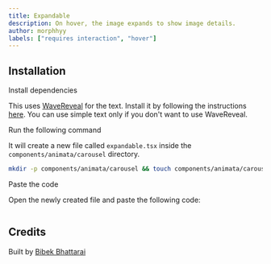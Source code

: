 ```yaml
---
title: Expandable
description: On hover, the image expands to show image details.
author: morphhyy
labels: ["requires interaction", "hover"]
---
```


<ComponentPreview name="carousel-expandable--docs" />

## Installation

<Steps>
<Step>Install dependencies</Step>

This uses [WaveReveal](/docs/text/wave-reveal) for the text. Install it by following the instructions [here](/docs/text/wave-reveal#installation). You can use simple text only if you don't want to use WaveReveal.

<Step>Run the following command</Step>

It will create a new file called `expandable.tsx` inside the `components/animata/carousel` directory.

```bash
mkdir -p components/animata/carousel && touch components/animata/carousel/expandable.tsx
```

<Step>Paste the code</Step>

Open the newly created file and paste the following code:

```jsx file=<rootDir>/animata/carousel/expandable.tsx

```

</Steps>

## Credits

Built by [Bibek Bhattarai](https://github.com/morphhyy)
